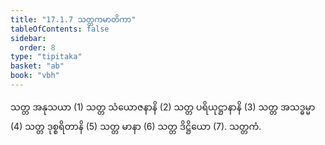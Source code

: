 ```yaml
---
title: "17.1.7 သတ္တကမာတိကာ"
tableOfContents: false
sidebar:
  order: 8
type: "tipitaka"
basket: "ab"
book: "vbh"
---
```



<DynamicBreadcrumb />

<Division number="838" book="vbh">

<Paragraph number="2620" book="vbh">
သတ္တ အနုသယာ (1) သတ္တ သံယောဇနာနိ (2) သတ္တ ပရိယုဋ္ဌာနာနိ (3) သတ္တ အသဒ္ဓမ္မာ (4) သတ္တ ဒုစ္စရိတာနိ (5) သတ္တ မာနာ (6) သတ္တ ဒိဋ္ဌိယော (7).

</Paragraph>
</Division>

<Paragraph number="2621" type="center" book="vbh">
သတ္တကံ.
</Paragraph>